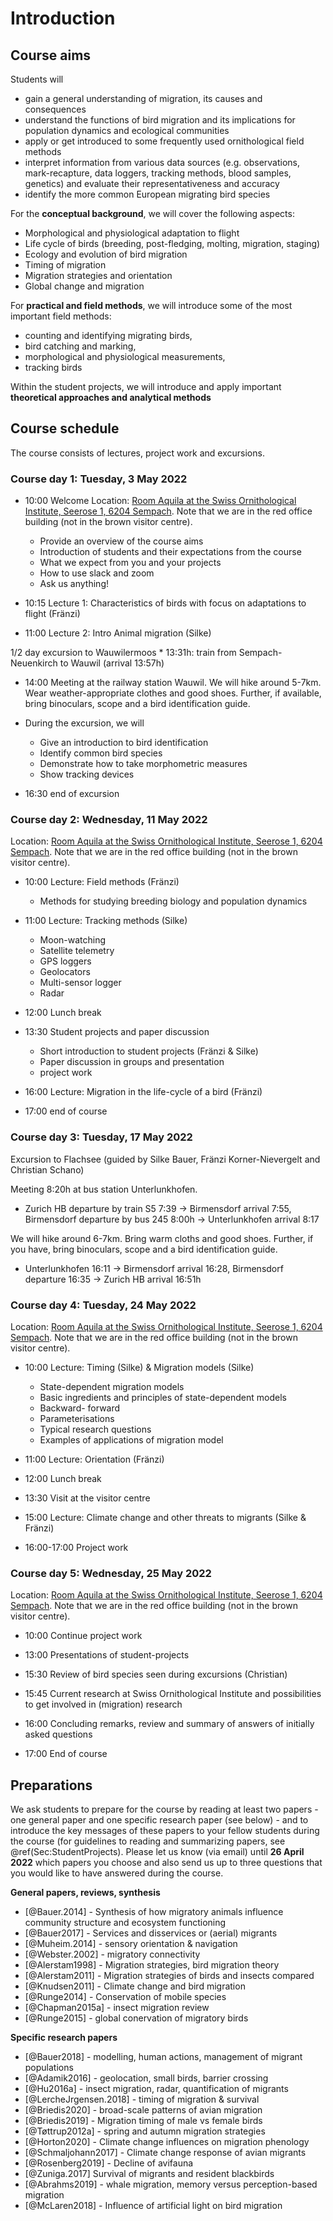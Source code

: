 # Introduction

## Course aims

Students will

* gain a general understanding of migration, its causes and consequences
* understand the functions of bird migration and its implications for population dynamics and ecological communities
* apply or get introduced to some frequently used ornithological field methods 
* interpret information from various data sources (e.g. observations, mark-recapture, data loggers, tracking methods, blood samples, genetics) and evaluate their representativeness and accuracy
* identify the more common European migrating bird species


For the **conceptual background**, we will cover the following aspects:

* Morphological and physiological adaptation to flight 
* Life cycle of birds (breeding, post-fledging, molting, migration, staging)
* Ecology and evolution of bird migration
* Timing of migration
* Migration strategies and orientation
* Global change and migration


For **practical and field methods**, we will introduce some of the most important field methods: 

* counting and identifying migrating birds, 
* bird catching and marking, 
* morphological and physiological measurements,
* tracking birds

Within the student projects, we will introduce and apply important **theoretical approaches and analytical methods**


## Course schedule

The course consists of lectures, project work and excursions.

### Course day 1: Tuesday, 3 May 2022

* 10:00 Welcome
Location: [Room Aquila at the Swiss Ornithological Institute, Seerose 1, 6204 Sempach](https://www.vogelwarte.ch/de/besuch/anreise). Note that we are in the red office building (not in the brown visitor centre).  

  + Provide an overview of the course aims
  + Introduction of students and their expectations from the course
  + What we expect from you and your projects
  + How to use slack and zoom
  + Ask us anything!
  
* 10:15 Lecture 1: Characteristics of birds with focus on adaptations to flight (Fränzi)

* 11:00 Lecture 2: Intro Animal migration (Silke)

1/2 day excursion to Wauwilermoos
* 13:31h: train from Sempach-Neuenkirch to Wauwil (arrival 13:57h)

* 14:00 Meeting at the railway station Wauwil. We will hike around 5-7km. Wear weather-appropriate clothes and good shoes. Further, if available, bring binoculars, scope and a bird identification guide.   

* During the excursion, we will 
   + Give an introduction to bird identification
   + Identify common bird species
   + Demonstrate how to take morphometric measures
   + Show tracking devices
   
* 16:30 end of excursion


### Course day 2: Wednesday, 11 May 2022
Location: [Room Aquila at the Swiss Ornithological Institute, Seerose 1, 6204 Sempach](https://www.vogelwarte.ch/de/besuch/anreise). Note that we are in the red office building (not in the brown visitor centre). 

* 10:00 Lecture: Field methods (Fränzi)
   + Methods for studying breeding biology and population dynamics
   
* 11:00 Lecture: Tracking methods (Silke)
   + Moon-watching
   + Satellite telemetry
   + GPS loggers
   + Geolocators
   + Multi-sensor logger
   + Radar


* 12:00 Lunch break

* 13:30 Student projects and paper discussion
  + Short introduction to student projects (Fränzi & Silke)
  + Paper discussion in groups and presentation
  + project work

* 16:00 Lecture: Migration in the life-cycle of a bird (Fränzi)

* 17:00 end of course


### Course day 3: Tuesday, 17 May 2022

Excursion to Flachsee (guided by Silke Bauer, Fränzi Korner-Nievergelt and Christian Schano)

Meeting 8:20h at bus station Unterlunkhofen. 

* Zurich HB departure by train S5 7:39 -> Birmensdorf arrival 7:55, Birmensdorf departure by bus 245 8:00h -> Unterlunkhofen arrival 8:17

We will hike around 6-7km. Bring warm cloths and good shoes. Further, if you have, bring binoculars, scope and a bird identification guide.

* Unterlunkhofen 16:11 -> Birmensdorf arrival 16:28, Birmensdorf departure 16:35 -> Zurich HB arrival 16:51h


### Course day 4: Tuesday, 24 May 2022

Location: [Room Aquila at the Swiss Ornithological Institute, Seerose 1, 6204 Sempach](https://www.vogelwarte.ch/de/besuch/anreise). Note that we are in the red office building (not in the brown visitor centre). 

* 10:00 Lecture: Timing (Silke) & Migration models (Silke)
  + State-dependent migration models
   -	Basic ingredients and principles of state-dependent models
   -	Backward- forward 
   -	Parameterisations
   -	Typical research questions
   -	Examples of applications of migration model

* 11:00 Lecture: Orientation (Fränzi)
 
* 12:00 Lunch break

* 13:30 Visit at the visitor centre

* 15:00 Lecture: Climate change and other threats to migrants (Silke & Fränzi)

* 16:00-17:00 Project work


### Course day 5: Wednesday, 25 May 2022

Location: [Room Aquila at the Swiss Ornithological Institute, Seerose 1, 6204 Sempach](https://www.vogelwarte.ch/de/besuch/anreise). Note that we are in the red office building (not in the brown visitor centre).

 * 10:00 Continue project work 
 
 * 13:00 Presentations of student-projects  
 
 * 15:30 Review of bird species seen during excursions (Christian)
 
 * 15:45 Current research at Swiss Ornithological Institute and possibilities to get involved in (migration) research  
 * 16:00 Concluding remarks, review and summary of answers of initially asked questions
 
 * 17:00 End of course


## Preparations

We ask students to prepare for the course by reading at least two papers - one general paper and one specific research paper (see below) - and to introduce the key messages of these papers to your fellow students during the course (for guidelines to reading and summarizing papers, see \@ref(Sec:StudentProjects). 
Please let us know (via email) until **26 April 2022** which papers you choose and also send us up to three questions that you would like to have answered during the course.


**General papers, reviews, synthesis**

- [@Bauer.2014] - Synthesis of how migratory animals influence community structure and ecosystem functioning 
- [@Bauer2017] - Services and disservices or (aerial) migrants
- [@Muheim.2014] - sensory orientation & navigation  
- [@Webster.2002] - migratory connectivity  
- [@Alerstam1998] - Migration strategies, bird migration theory  
- [@Alerstam2011] - Migration strategies of birds and insects compared  
- [@Knudsen2011] - Climate change and bird migration
- [@Runge2014] - Conservation of mobile species   
- [@Chapman2015a] - insect migration review  
- [@Runge2015] - global conervation of migratory birds  

**Specific research papers**

- [@Bauer2018] - modelling, human actions, management of migrant populations 
- [@Adamik2016] - geolocation, small birds, barrier crossing  
- [@Hu2016a] - insect migration, radar, quantification of migrants  
- [@LercheJrgensen.2018] - timing of migration & survival  
- [@Briedis2020] - broad-scale patterns of avian migration  
- [@Briedis2019] - Migration timing of male vs female birds  
- [@Tøttrup2012a] - spring and autumn migration strategies  
- [@Horton2020] - Climate change  influences on migration phenology
- [@Schmaljohann2017] - Climate change response of avian migrants
- [@Rosenberg2019] - Decline of avifauna
- [@Zuniga.2017] Survival of migrants and resident blackbirds  
- [@Abrahms2019] - whale migration, memory versus perception-based migration  
- [@McLaren2018] - Influence of artificial light on bird migration
